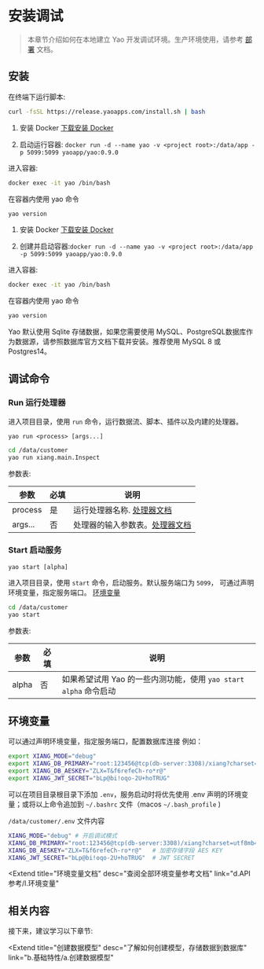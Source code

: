 # 安装调试

<blockquote>

本章节介绍如何在本地建立 Yao 开发调试环境。生产环境使用，请参考 <a href="../g.部署">部署</a> 文档。

</blockquote>

## 安装

<Tabs defaultActiveKey='1'>
<TabPane tab='Linux & MacOS' key='1'>

在终端下运行脚本:

```bash
curl -fsSL https://release.yaoapps.com/install.sh | bash
```

</TabPane>

<TabPane tab='Windows' key='2'>

1. 安装 Docker [下载安装 Docker](https://docs.docker.com/desktop/windows/install/)

2. 启动运行容器: `docker run -d --name yao -v <project root>:/data/app -p 5099:5099 yaoapp/yao:0.9.0`

进入容器:

```bash
docker exec -it yao /bin/bash
```

在容器内使用 yao 命令

```bash
yao version
```

</TabPane>

<TabPane tab='Docker (推荐)' key='3'>

1. 安装 Docker [下载安装 Docker](https://docs.docker.com/get-docker/)

2. 创建并启动容器:`docker run -d --name yao -v <project root>:/data/app -p 5099:5099 yaoapp/yao:0.9.0`

进入容器:

```bash
docker exec -it yao /bin/bash
```

在容器内使用 yao 命令

```bash
yao version
```

</TabPane>

</Tabs>

<Notice type="success">
  Yao 默认使用 Sqlite 存储数据，如果您需要使用
  MySQL、PostgreSQL数据库作为数据源，请参照数据库官方文档下载并安装。推荐使用
  MySQL 8 或Postgres14。
</Notice>

## 调试命令

### Run 运行处理器

进入项目目录，使用 `run` 命令，运行数据流、脚本、插件以及内建的处理器。

`yao run <process> [args...]`

```bash
cd /data/customer
yao run xiang.main.Inspect
```

参数表:

| 参数    | 必填 | 说明                                                     |
| ------- | ---- | -------------------------------------------------------- |
| process | 是   | 运行处理器名称. [处理器文档](../b.基础特性/d.使用处理器) |
| args... | 否   | 处理器的输入参数表。[处理器文档](../d.API参考/d.处理器)  |

### Start 启动服务

`yao start [alpha]`

进入项目目录，使用 `start` 命令，启动服务。默认服务端口为 `5099`， 可通过声明环境变量，指定服务端口。 [环境变量](#环境变量)

```bash
cd /data/customer
yao start
```

参数表:

| 参数  | 必填 | 说明                                                             |
| ----- | ---- | ---------------------------------------------------------------- |
| alpha | 否   | 如果希望试用 Yao 的一些内测功能，使用 `yao start alpha` 命令启动 |

## 环境变量

可以通过声明环境变量，指定服务端口，配置数据库连接 例如：

```bash
export XIANG_MODE="debug"
export XIANG_DB_PRIMARY="root:123456@tcp(db-server:3308)/xiang?charset=utf8mb4&parseTime=True&loc=Local"
export XIANG_DB_AESKEY="ZLX=T&f6refeCh-ro*r@"
export XIANG_JWT_SECRET="bLp@bi!oqo-2U+hoTRUG"
```

可以在项目目录根目录下添加 `.env`，服务启动时将优先使用 .env 声明的环境变量；或将以上命令追加到 `~/.bashrc` 文件（macos `~/.bash_profile` )

`/data/customer/.env` 文件内容

```bash
XIANG_MODE="debug" # 开启调试模式
XIANG_DB_PRIMARY="root:123456@tcp(db-server:3308)/xiang?charset=utf8mb4&parseTime=True&loc=Local"  # 数据源
XIANG_DB_AESKEY="ZLX=T&f6refeCh-ro*r@"   # 加密存储字段 AES KEY
XIANG_JWT_SECRET="bLp@bi!oqo-2U+hoTRUG"  # JWT SECRET
```

<Extend
  title="环境变量文档"
  desc="查阅全部环境变量参考文档"
  link="d.API参考/l.环境变量"
></Extend>

<!--
## 视频讲解

<Video src="https://player.bilibili.com/player.html?aid=507380047&bvid=BV1Sg411w7hs&cid=465617729&page=1"></Video>

-->

## 相关内容

接下来，建议学习以下章节:

<Extend
  title="创建数据模型"
  desc="了解如何创建模型，存储数据到数据库"
  link="b.基础特性/a.创建数据模型"
></Extend>

<Div style={{ display: "flex", justifyContent: "space-between" }}>
  <Link type="prev" title="入门指南" link="a.介绍/a.入门指南"></Link>
  <Link type="next" title="为什么选择Yao" link="a.介绍/c.为什么选择Yao"></Link>
</Div>

